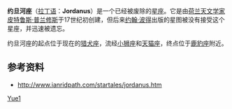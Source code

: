 '''约旦河座'''（[[拉丁语|拉丁语]]：'''Jordanus'''）是一个已经被废除的[[星座|星座]]。它是由[[荷兰|荷兰]][[天文学家|天文学家]][[皮特鲁斯·普兰修斯|皮特鲁斯·普兰修斯]]于17世纪初创建，但后来[[约翰·波得|约翰·波得]]出版的星图被没有接受这个星座，并迅速被遗忘。

约旦河座的起点位于现在的[[猎犬座|猎犬座]]，流经[[小狮座|小狮座]]和[[天猫座|天猫座]]，终点位于[[鹿豹座|鹿豹座]]附近。

==参考资料==
* http://www.ianridpath.com/startales/jordanus.htm {{Wayback|url=http://www.ianridpath.com/startales/jordanus.htm |date=20080828180817 }}

{{astro-stub}}

[[Category:已废弃星座|Yue1]]